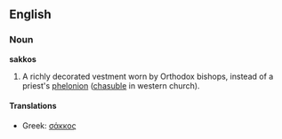 {{wikipedia}}
==English==

===Noun===
'''sakkos'''

# A richly decorated vestment worn by Orthodox bishops, instead of a priest's [[phelonion]] ([[chasuble]] in western church).

====Translations====
{{top}}
*Greek: [[σάκκος]] 
{{bottom}}